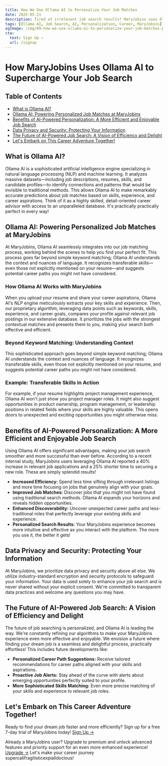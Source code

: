 ```yaml
---
title: How We Use Ollama AI to Personalize Your Job Matches
date: 2025-05-21
description: Tired of irrelevant job search results? MaryJobins uses Ollama AI to personalize your job hunt, making it efficient and rewarding. Discover your perfect role effortlessly!  We leverage AI to analyze your skills and experience, suggesting relevant opportunities you might miss with traditional methods.
tags: [Ollama AI, Job Search, AI, Personalization, Career, MaryJobins]
ogImage: /img/09-how-we-use-ollama-ai-to-personalize-your-job-matches-preview.png
cta:
  text: Sign Up →
  url: /signup
---
```


# How MaryJobins Uses Ollama AI to Supercharge Your Job Search

<nav className="mb-8 border-b pb-4">
  <h2 className="text-lg font-semibold">Table of Contents</h2>
  <ul className="list-disc list-inside text-blue-600 space-y-1">
    <li><a href="#what-is-ollama-ai">What is Ollama AI?</a></li>
    <li><a href="#ollama-ai-powering-personalized-job-matches-at-maryjobins">Ollama AI: Powering Personalized Job Matches at MaryJobins</a></li>
    <li><a href="#benefits-of-ai-powered-personalization-a-more-efficient-and-enjoyable-job-search">Benefits of AI-Powered Personalization: A More Efficient and Enjoyable Job Search</a></li>
    <li><a href="#data-privacy-and-security-protecting-your-information">Data Privacy and Security: Protecting Your Information</a></li>
    <li><a href="#the-future-of-ai-powered-job-search-a-vision-of-efficiency-and-delight">The Future of AI-Powered Job Search: A Vision of Efficiency and Delight</a></li>
    <li><a href="#lets-embark-on-this-career-adventure-together">Let's Embark on This Career Adventure Together!</a></li>
  </ul>
</nav>

## <span id="what-is-ollama-ai">What is Ollama AI?</span>

Ollama AI is a sophisticated artificial intelligence engine specializing in natural language processing (NLP) and machine learning. It analyzes massive datasets—including job descriptions, resumes, skills, and candidate profiles—to identify connections and patterns that would be invisible to traditional methods.  This allows Ollama AI to make remarkably accurate predictions about job matches based on skills, experience, and career aspirations.  Think of it as a highly skilled, detail-oriented career advisor with access to an unparalleled database.  It's practically practically perfect in every way!


## <span id="ollama-ai-powering-personalized-job-matches-at-maryjobins">Ollama AI: Powering Personalized Job Matches at MaryJobins</span>

At MaryJobins, Ollama AI seamlessly integrates into our job matching process, working behind the scenes to help you find your perfect fit. This process goes far beyond simple keyword matching; Ollama AI understands the context and nuances of language. It recognizes transferable skills—even those not explicitly mentioned on your resume—and suggests potential career paths you might not have considered.


### <span id="how-ollama-ai-works-with-maryjobins">How Ollama AI Works with MaryJobins</span>

When you upload your resume and share your career aspirations, Ollama AI's NLP engine meticulously extracts your key skills and experience. Then, our proprietary algorithm, leveraging data points such as keywords, skills, experience, and career goals, compares your profile against relevant job postings in our extensive database.  It prioritizes the jobs with the strongest contextual matches and presents them to you, making your search both effective and efficient.


### <span id="beyond-keyword-matching-understanding-context">Beyond Keyword Matching: Understanding Context</span>

This sophisticated approach goes beyond simple keyword matching; Ollama AI understands the context and nuances of language. It recognizes transferable skills, even those not explicitly mentioned on your resume, and suggests potential career paths you might not have considered.


### <span id="example-transferable-skills-in-action">Example: Transferable Skills in Action</span>

For example, if your resume highlights project management experience, Ollama AI won't just show you project manager roles. It might also suggest opportunities in product ownership, program management, or leadership positions in related fields where your skills are highly valuable.  This opens doors to unexpected and exciting opportunities you might otherwise miss.


## <span id="benefits-of-ai-powered-personalization-a-more-efficient-and-enjoyable-job-search">Benefits of AI-Powered Personalization: A More Efficient and Enjoyable Job Search</span>

Using Ollama AI offers significant advantages, making your job search smoother and more successful than ever before.  According to a recent internal study, MaryJobins users leveraging Ollama AI reported a 40% increase in relevant job applications and a 25% shorter time to securing a new role.  These are simply splendid results!

* **Increased Efficiency:** Spend less time sifting through irrelevant listings and more time focusing on jobs that genuinely align with your goals.
* **Improved Job Matches:** Discover jobs that you might not have found using traditional search methods. Ollama AI expands your horizons and reveals hidden opportunities.
* **Enhanced Discoverability:** Uncover unexpected career paths and less-traditional roles that perfectly leverage your existing skills and experience.
* **Personalized Search Results:** Your MaryJobins experience becomes more intuitive and effective as you interact with the platform.  The more you use it, the better it gets!


## <span id="data-privacy-and-security-protecting-your-information">Data Privacy and Security: Protecting Your Information</span>

At MaryJobins, we prioritize data privacy and security above all else. We utilize industry-standard encryption and security protocols to safeguard your information. Your data is used solely to enhance your job search and is never shared without your explicit consent.  We're committed to transparent data practices and welcome any questions you may have.


## <span id="the-future-of-ai-powered-job-search-a-vision-of-efficiency-and-delight">The Future of AI-Powered Job Search:  A Vision of Efficiency and Delight</span>

The future of job searching is personalized, and Ollama AI is leading the way. We're constantly refining our algorithms to make your MaryJobins experience even more effective and enjoyable. We envision a future where finding your dream job is a seamless and delightful process, practically effortless!  This includes future developments like:

* **Personalized Career Path Suggestions:** Receive tailored recommendations for career paths aligned with your skills and aspirations.
* **Proactive Job Alerts:** Stay ahead of the curve with alerts about emerging opportunities perfectly suited to your profile.
* **More Sophisticated Skills Matching:**  Even more precise matching of your skills and experience to relevant job roles.


## <span id="lets-embark-on-this-career-adventure-together">Let's Embark on This Career Adventure Together!</span>

Ready to find your dream job faster and more efficiently? Sign up for a free 7-day trial of MaryJobins today! <a href="/signup" className="inline-block bg-blue-600 text-white px-6 py-3 rounded-md shadow hover:bg-blue-700 transition mt-6">Sign Up →</a>

Already a MaryJobins user? Upgrade to premium and unlock advanced features and priority support for an even more enhanced experience! <a href="/signup" className="inline-block bg-blue-600 text-white px-6 py-3 rounded-md shadow hover:bg-blue-700 transition mt-6">Upgrade →</a> Let's make your career journey supercalifragilisticexpialidocious!
